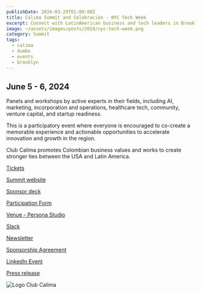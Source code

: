```yaml
---
publishDate: 2024-03-29T01:00:00Z
title: Calima Summit and Celebración - NYC Tech Week
excerpt: Connect with LatinAmerican business and tech leaders in Brooklyn during NYC Tech Week
image: ~/assets/images/posts/2024/nyc-tech-week.png
category: Summit
tags:
  - calima
  - dumbo
  - events
  - brooklyn
---
```


## June 5 - 6, 2024

​Panels and workshops by active experts in their fields, including AI,
marketing, incorporation and operations, healthcare tech, community, venture
capital, and startup readiness.

​This is a participatory event where everyone is encouraged to co-create a
memorable experience and actionable opportunities to accelerate innovation and
growth in the region.

​Club Calima promotes Colombian business values and works to create stronger
ties between the USA and Latin America.

[Tickets](https://lu.ma/calimajc2024)

[Summit website](/summit/2024/)

[Sponsor deck](/pdf/nyc-tech-week-calima-summit.pdf)

[Participation Form](https://forms.gle/9zeEmJsGLc1TVv9E8)

[Venue - Persona Studio](https://maps.app.goo.gl/2va1GsbJT16Ai1sg7)

[Slack](/2024/slack)

[Newsletter](/2024/newsletter)

[Sponsorship Agreement](/about/sponsor.agreement)

[LinkedIn Event](https://www.linkedin.com/events/calimainauguralsummit-brooklyn7161449770568331265/about/)

[Press release](/pr/2024/may/press-release-summit)

![Logo Club Calima](~/assets/images/posts/2024/Calima_Logo.png)
